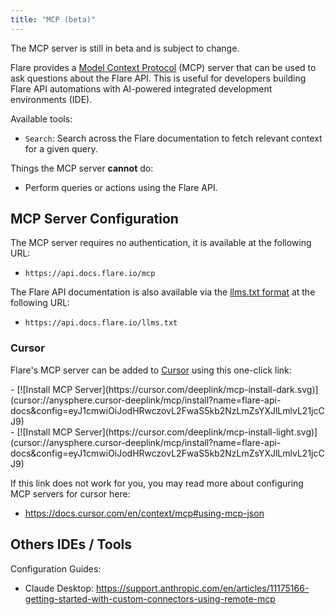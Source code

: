```yaml
---
title: "MCP (beta)"
---
```


<Note>
The MCP server is still in beta and is subject to change.
</Note>

Flare provides a [Model Context Protocol](https://modelcontextprotocol.io/) (MCP) server that can be used to ask questions about the Flare API.
This is useful for developers building Flare API automations with AI-powered integrated development environments (IDE).

Available tools:
- `Search`: Search across the Flare documentation to fetch relevant context for a given query.

Things the MCP server **cannot** do:
- Perform queries or actions using the Flare API.

## MCP Server Configuration

The MCP server requires no authentication, it is available at the following URL:
- `https://api.docs.flare.io/mcp`

The Flare API documentation is also available via the [llms.txt format](https://llmstxt.org/) at the following URL:
- `https://api.docs.flare.io/llms.txt`

### Cursor

Flare's MCP server can be added to [Cursor](https://cursor.com/) using this one-click link:

<div className="block dark:hidden">
- [![Install MCP Server](https://cursor.com/deeplink/mcp-install-dark.svg)](cursor://anysphere.cursor-deeplink/mcp/install?name=flare-api-docs&config=eyJ1cmwiOiJodHRwczovL2FwaS5kb2NzLmZsYXJlLmlvL21jcCJ9)
</div>

<div className="hidden dark:block">
- [![Install MCP Server](https://cursor.com/deeplink/mcp-install-light.svg)](cursor://anysphere.cursor-deeplink/mcp/install?name=flare-api-docs&config=eyJ1cmwiOiJodHRwczovL2FwaS5kb2NzLmZsYXJlLmlvL21jcCJ9)
</div>

If this link does not work for you, you may read more about configuring MCP servers for cursor here:
- https://docs.cursor.com/en/context/mcp#using-mcp-json

## Others IDEs / Tools

Configuration Guides:
- Claude Desktop: https://support.anthropic.com/en/articles/11175166-getting-started-with-custom-connectors-using-remote-mcp
